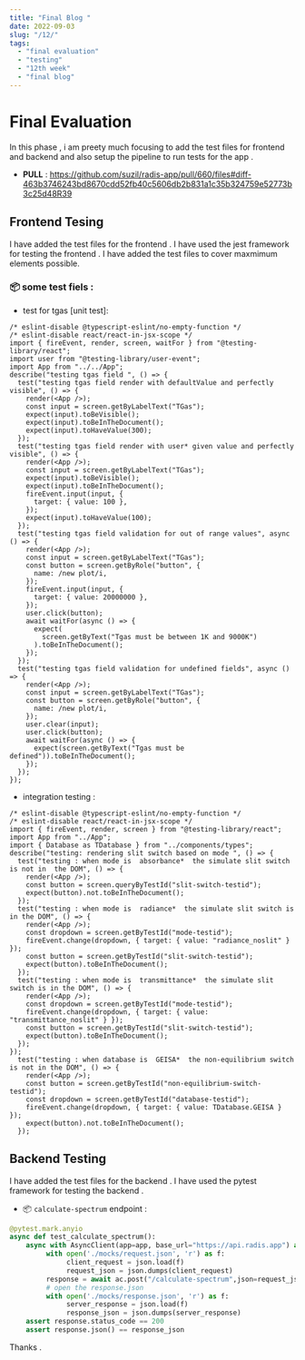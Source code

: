 ```yaml
---
title: "Final Blog "
date: 2022-09-03
slug: "/12/"
tags:
  - "final evaluation"
  - "testing"
  - "12th week"
  - "final blog"
---
```


# Final Evaluation
In this phase , i am preety much focusing to add the test files for frontend and backend and also setup the pipeline to run tests for the app . 
 * **PULL** : https://github.com/suzil/radis-app/pull/660/files#diff-463b3746243bd8670cdd52fb40c5606db2b831a1c35b324759e52773b3c25d48R39
## Frontend Tesing 
I have added the test files for the frontend . I have used the jest framework for testing the frontend . I have added the test files to cover maxmimum elements possible. 

### 📦 some test fiels :
* test for tgas [unit test]:
```tsx
/* eslint-disable @typescript-eslint/no-empty-function */
/* eslint-disable react/react-in-jsx-scope */
import { fireEvent, render, screen, waitFor } from "@testing-library/react";
import user from "@testing-library/user-event";
import App from "../../App";
describe("testing tgas field ", () => {
  test("testing tgas field render with defaultValue and perfectly visible", () => {
    render(<App />);
    const input = screen.getByLabelText("TGas");
    expect(input).toBeVisible();
    expect(input).toBeInTheDocument();
    expect(input).toHaveValue(300);
  });
  test("testing tgas field render with user* given value and perfectly visible", () => {
    render(<App />);
    const input = screen.getByLabelText("TGas");
    expect(input).toBeVisible();
    expect(input).toBeInTheDocument();
    fireEvent.input(input, {
      target: { value: 100 },
    });
    expect(input).toHaveValue(100);
  });
  test("testing tgas field validation for out of range values", async () => {
    render(<App />);
    const input = screen.getByLabelText("TGas");
    const button = screen.getByRole("button", {
      name: /new plot/i,
    });
    fireEvent.input(input, {
      target: { value: 20000000 },
    });
    user.click(button);
    await waitFor(async () => {
      expect(
        screen.getByText("Tgas must be between 1K and 9000K")
      ).toBeInTheDocument();
    });
  });
  test("testing tgas field validation for undefined fields", async () => {
    render(<App />);
    const input = screen.getByLabelText("TGas");
    const button = screen.getByRole("button", {
      name: /new plot/i,
    });
    user.clear(input);
    user.click(button);
    await waitFor(async () => {
      expect(screen.getByText("Tgas must be defined")).toBeInTheDocument();
    });
  });
});
```
* integration testing :

```tsx
/* eslint-disable @typescript-eslint/no-empty-function */
/* eslint-disable react/react-in-jsx-scope */
import { fireEvent, render, screen } from "@testing-library/react";
import App from "../App";
import { Database as TDatabase } from "../components/types";
describe("testing: rendering slit switch based on mode ", () => {
  test("testing : when mode is  absorbance*  the simulate slit switch is not in  the DOM", () => {
    render(<App />);
    const button = screen.queryByTestId("slit-switch-testid");
    expect(button).not.toBeInTheDocument();
  });
  test("testing : when mode is  radiance*  the simulate slit switch is in the DOM", () => {
    render(<App />);
    const dropdown = screen.getByTestId("mode-testid");
    fireEvent.change(dropdown, { target: { value: "radiance_noslit" } });
    const button = screen.getByTestId("slit-switch-testid");
    expect(button).toBeInTheDocument();
  });
  test("testing : when mode is  transmittance*  the simulate slit switch is in the DOM", () => {
    render(<App />);
    const dropdown = screen.getByTestId("mode-testid");
    fireEvent.change(dropdown, { target: { value: "transmittance_noslit" } });
    const button = screen.getByTestId("slit-switch-testid");
    expect(button).toBeInTheDocument();
  });
});
  test("testing : when database is  GEISA*  the non-equilibrium switch is not in the DOM", () => {
    render(<App />);
    const button = screen.getByTestId("non-equilibrium-switch-testid");
    const dropdown = screen.getByTestId("database-testid");
    fireEvent.change(dropdown, { target: { value: TDatabase.GEISA } });
    expect(button).not.toBeInTheDocument();
  });

```

## Backend Testing

I have added the test files for the backend . I have used the pytest framework for testing the backend . 

*  📦 `calculate-spectrum` endpoint :

```python
@pytest.mark.anyio
async def test_calculate_spectrum():
    async with AsyncClient(app=app, base_url="https://api.radis.app") as ac:
         with open('./mocks/request.json', 'r') as f:
              client_request = json.load(f)
              request_json = json.dumps(client_request)
         response = await ac.post("/calculate-spectrum",json=request_json)
         # open the response.json 
         with open('./mocks/response.json', 'r') as f:
              server_response = json.load(f)
              response_json = json.dumps(server_response)
    assert response.status_code == 200
    assert response.json() == response_json

```



Thanks .